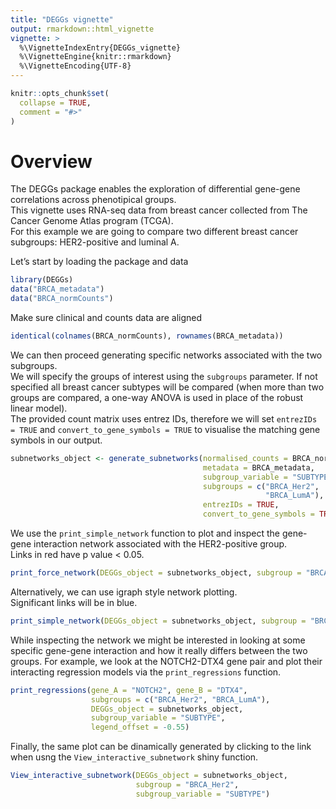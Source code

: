 ```yaml
---
title: "DEGGs vignette"
output: rmarkdown::html_vignette
vignette: >
  %\VignetteIndexEntry{DEGGs_vignette}
  %\VignetteEngine{knitr::rmarkdown}
  %\VignetteEncoding{UTF-8}
---
```


```r
knitr::opts_chunk$set(
  collapse = TRUE,
  comment = "#>"
)
```

# Overview

The DEGGs package enables the exploration of differential gene-gene correlations 
across phenotipical groups.  
This vignette uses RNA-seq data from breast cancer collected from 
The Cancer Genome Atlas program (TCGA).  
For this example we are going to compare two different breast cancer subgroups: 
HER2-positive and luminal A.  

Let's start by loading the package and data
```r
library(DEGGs)
data("BRCA_metadata")
data("BRCA_normCounts")
```

Make sure clinical and counts data are aligned

```r
identical(colnames(BRCA_normCounts), rownames(BRCA_metadata))
```

We can then proceed generating specific networks associated with the two subgroups.   
We will specify the groups of interest using the `subgroups` parameter.
If not specified all breast cancer subtypes will be compared (when more than two
groups are compared, a one-way ANOVA is used in place of the robust linear model).  
The provided count matrix uses entrez IDs, therefore we will set `entrezIDs = TRUE` 
and `convert_to_gene_symbols = TRUE` to visualise the matching gene symbols in our 
output. 

```r
subnetworks_object <- generate_subnetworks(normalised_counts = BRCA_normCounts, 
                                           metadata = BRCA_metadata,
                                           subgroup_variable = "SUBTYPE",
                                           subgroups = c("BRCA_Her2",
                                                         "BRCA_LumA"),
                                           entrezIDs = TRUE,
                                           convert_to_gene_symbols = TRUE) 
```
  
  
  
We use the `print_simple_network` function to plot and inspect the gene-gene
interaction network associated with the HER2-positive group.  
Links in red have p value < 0.05.  
```r
print_force_network(DEGGs_object = subnetworks_object, subgroup = "BRCA_Her2")
```
   
   
   
Alternatively, we can use igraph style network plotting.  
Significant links will be in blue.
```r
print_simple_network(DEGGs_object = subnetworks_object, subgroup = "BRCA_Her2")
```
  
  
While inspecting the network we might be interested in looking at some specific 
gene-gene interaction and how it really differs between the two groups.
For example, we look at the NOTCH2-DTX4 gene pair and plot their interacting 
regression models via the `print_regressions` function.  

```r
print_regressions(gene_A = "NOTCH2", gene_B = "DTX4", 
                  subgroups = c("BRCA_Her2", "BRCA_LumA"),
                  DEGGs_object = subnetworks_object, 
                  subgroup_variable = "SUBTYPE",
                  legend_offset = -0.55)
```
  
  
  
  
Finally, the same plot can be dinamically generated by clicking to the link when
usng the `View_interactive_subnetwork` shiny function.   
```r
View_interactive_subnetwork(DEGGs_object = subnetworks_object,
                            subgroup = "BRCA_Her2",
                            subgroup_variable = "SUBTYPE")
```
